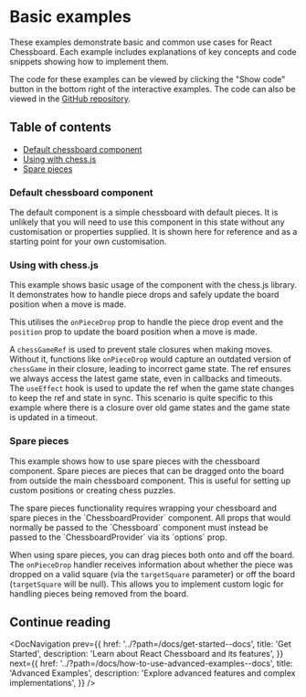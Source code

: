 

<Meta title="How to use/Basic examples" />

# Basic examples

These examples demonstrate basic and common use cases for React Chessboard. Each example includes explanations of key concepts and code snippets showing how to implement them.

The code for these examples can be viewed by clicking the "Show code" button in the bottom right of the interactive examples. The code can also be viewed in the [GitHub repository](https://github.com/Clariity/react-chessboard/tree/main/docs/stories).

## Table of contents

- [Default chessboard component](#default-chessboard-component)
- [Using with chess.js](#using-with-chessjs)
- [Spare pieces](#spare-pieces)

### Default chessboard component

The default component is a simple chessboard with default pieces. It is unlikely that you will need to use this component in this state without any customisation or properties supplied. It is shown here for reference and as a starting point for your own customisation.

<Canvas of={DefaultStories.Default} />

### Using with chess.js

This example shows basic usage of the component with the chess.js library. It demonstrates how to handle piece drops and safely update the board position when a move is made.

This utilises the `onPieceDrop` prop to handle the piece drop event and the `position` prop to update the board position when a move is made.

A `chessGameRef` is used to prevent stale closures when making moves. Without it, functions like `onPieceDrop` would capture an outdated version of `chessGame` in their closure, leading to incorrect game state. The ref ensures we always access the latest game state, even in callbacks and timeouts. The `useEffect` hook is used to update the ref when the game state changes to keep the ref and state in sync. This scenario is quite specific to this example where there is a closure over old game states and the game state is updated in a timeout.

<Canvas of={PlayVsRandomStories.PlayVsRandom} />

### Spare pieces

This example shows how to use spare pieces with the chessboard component. Spare pieces are pieces that can be dragged onto the board from outside the main chessboard component. This is useful for setting up custom positions or creating chess puzzles.

<ImportantMessage>
  The spare pieces functionality requires wrapping your chessboard and spare
  pieces in the `ChessboardProvider` component. All props that would normally be
  passed to the `Chessboard` component must instead be passed to the
  `ChessboardProvider` via its `options` prop.
</ImportantMessage>

When using spare pieces, you can drag pieces both onto and off the board. The `onPieceDrop` handler receives information about whether the piece was dropped on a valid square (via the `targetSquare` parameter) or off the board (`targetSquare` will be null). This allows you to implement custom logic for handling pieces being removed from the board.

<Canvas of={SparePiecesStories.SparePieces} />

## Continue reading

<DocNavigation
  prev={{
    href: '../?path=/docs/get-started--docs',
    title: 'Get Started',
    description: 'Learn about React Chessboard and its features',
  }}
  next={{
    href: '../?path=/docs/how-to-use-advanced-examples--docs',
    title: 'Advanced Examples',
    description: 'Explore advanced features and complex implementations',
  }}
/>
